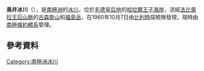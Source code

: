 {{coord|71|19|S|35|38|E|display=title}}

'''鳥井冰川'''（{{lang-en|Torii Glacier}}），是[[南極洲|南極洲]]的[[冰川|冰川]]，位於[[毛德皇后地|毛德皇后地]]的[[哈拉爾王子海岸|哈拉爾王子海岸]]，流經[[法比奧拉王后山脈|法比奧拉王后山脈]]的[[古森斯山|古森斯山]]和[[福島岳|福島岳]]，在1960年10月7日由[[比利時|比利時]]探險隊發現，現時由[[南極條約體系|南極條約體系]]管理。

==參考資料==
{{usgs-gazetteer}}

{{Antarctica-geo-stub}}
[[Category:南極洲冰川|Category:南極洲冰川]]